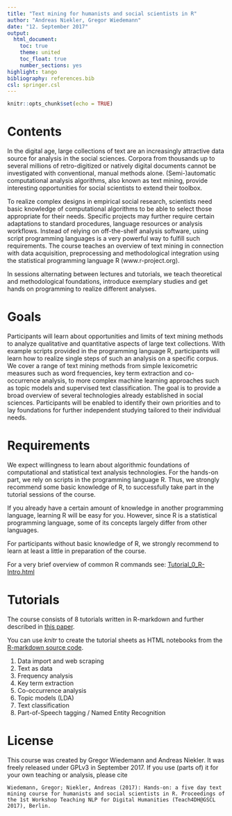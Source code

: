 ```yaml
---
title: "Text mining for humanists and social scientists in R"
author: "Andreas Niekler, Gregor Wiedemann"
date: "12. September 2017"
output: 
  html_document:
    toc: true
    theme: united
    toc_float: true
    number_sections: yes
highlight: tango
bibliography: references.bib
csl: springer.csl
---
```


```r
knitr::opts_chunk$set(echo = TRUE)
```

# Contents

In the digital age, large collections of text are an increasingly attractive data source for analysis in the social sciences. Corpora from thousands up to several millions of retro-digitized or natively digital documents cannot be investigated with conventional, manual methods alone. (Semi-)automatic computational analysis algorithms, also known as text mining, provide interesting opportunities for social scientists to extend their toolbox.

To realize complex designs in empirical social research, scientists need basic knowledge of computational algorithms to be able to select those appropriate for their needs. Specific projects may further require certain adaptations to standard procedures, language resources or analysis workflows. Instead of relying on off-the-shelf analysis software, using script programming languages is a very powerful way to fulfill such requirements. The course teaches an overview of text mining in connection with data acquisition, preprocessing and methodological integration using the statistical programming language R (www.r-project.org).

In sessions alternating between lectures and tutorials, we teach theoretical and methodological foundations, introduce exemplary studies and get hands on programming to realize different analyses. 

# Goals

Participants will learn about opportunities and limits of text mining methods to analyze qualitative and quantitative aspects of large text collections. With example scripts provided in the programming language R, participants will learn how to realize single steps of such an analysis on a specific corpus. We cover a range of text mining methods from simple lexicometric measures such as word frequencies, key term extraction and co-occurrence analysis, to more complex machine learning approaches such as topic models and supervised text classification. The goal is to provide a broad overview of several technologies already established in social sciences. Participants will be enabled to identify their own priorities and to lay foundations for further independent studying tailored to their individual needs.

# Requirements

We expect willingness to learn about algorithmic foundations of computational and statistical text analysis technologies. For the hands-on part, we rely on scripts in the programming language R. Thus, we strongly recommend some basic knowledge of R, to successfully take part in the tutorial sessions of the course. 

If you already have a certain amount of knowledge in another programming language, learning R will be easy for you. However, since R is a statistical programming language, some of its concepts largely differ from other languages. 

For participants without basic knowledge of R, we strongly recommend to learn at least a little in preparation of the course.

For a very brief overview of common R commands see: [Tutorial_0_R-Intro.html](Tutorial_0_R-Intro.html)

# Tutorials

The course consists of 8 tutorials written in R-markdown and further described in [this paper](http://gscl2017.dfki.de/proceedings.php). 

You can use *knitr* to create the tutorial sheets as HTML notebooks from the [R-markdown source code](https://github.com/tm4ss/tm4ss.github.io).

1. Data import and web scraping
2. Text as data
3. Frequency analysis
4. Key term extraction
5. Co-occurrence analysis
6. Topic models (LDA)
7. Text classification
8. Part-of-Speech tagging / Named Entity Recognition

# License

This course was created by Gregor Wiedemann and Andreas Niekler. It was freely released under GPLv3 in September 2017. If you use (parts of) it for your own teaching or analysis, please cite

```
Wiedemann, Gregor; Niekler, Andreas (2017): Hands-on: a five day text mining course for humanists and social scientists in R. Proceedings of the 1st Workshop Teaching NLP for Digital Humanities (Teach4DH@GSCL 2017), Berlin.
```
